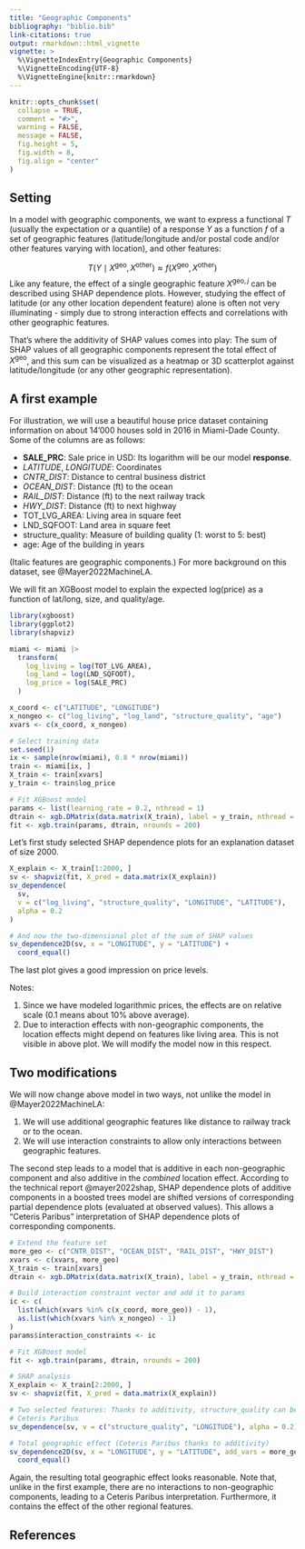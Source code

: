 ```yaml
---
title: "Geographic Components"
bibliography: "biblio.bib"
link-citations: true
output: rmarkdown::html_vignette
vignette: >
  %\VignetteIndexEntry{Geographic Components}
  %\VignetteEncoding{UTF-8}
  %\VignetteEngine{knitr::rmarkdown}
---
```


```r
knitr::opts_chunk$set(
  collapse = TRUE,
  comment = "#>",
  warning = FALSE,
  message = FALSE,
  fig.height = 5, 
  fig.width = 8,
  fig.align = "center"
)
```

## Setting

In a model with geographic components, we want to express a functional $T$ (usually the expectation or a quantile) of a response $Y$ as a function $f$ of a set of geographic features (latitude/longitude and/or postal code and/or other features varying with location), and other features:

$$
  T(Y \mid X^\textrm{geo}, X^\textrm{other}) \approx f(X^\textrm{geo}, X^\textrm{other})
$$
Like any feature, the effect of a single geographic feature $X^{\textrm{geo}, j}$ can be described using SHAP dependence plots. However, studying the effect of latitude (or any other location dependent feature) alone is often not very illuminating - simply due to strong interaction effects and correlations with other geographic features. 

That's where the additivity of SHAP values comes into play: The sum of SHAP values of all geographic components represent the total effect of $X^\textrm{geo}$, and this sum can be visualized as a heatmap or 3D scatterplot against latitude/longitude (or any other geographic representation).

## A first example

For illustration, we will use a beautiful house price dataset containing information on about 14'000 houses sold in 2016 in Miami-Dade County. Some of the columns are as follows:

- **SALE_PRC**: Sale price in USD: Its logarithm will be our model **response**.
- *LATITUDE*, *LONGITUDE*: Coordinates
- *CNTR_DIST*: Distance to central business district
- *OCEAN_DIST*: Distance (ft) to the ocean
- *RAIL_DIST*: Distance (ft) to the next railway track
- *HWY_DIST*: Distance (ft) to next highway
- TOT_LVG_AREA: Living area in square feet
- LND_SQFOOT: Land area in square feet
- structure_quality: Measure of building quality (1: worst to 5: best)
- age: Age of the building in years

(Italic features are geographic components.) For more background on this dataset, see @Mayer2022MachineLA.

We will fit an XGBoost model to explain the expected log(price) as a function of lat/long, size, and quality/age. 

```r
library(xgboost)
library(ggplot2)
library(shapviz)

miami <- miami |>
  transform(
    log_living = log(TOT_LVG_AREA),
    log_land = log(LND_SQFOOT),
    log_price = log(SALE_PRC)
  )

x_coord <- c("LATITUDE", "LONGITUDE")
x_nongeo <- c("log_living", "log_land", "structure_quality", "age")
xvars <- c(x_coord, x_nongeo)

# Select training data
set.seed(1)
ix <- sample(nrow(miami), 0.8 * nrow(miami))
train <- miami[ix, ]
X_train <- train[xvars]
y_train <- train$log_price

# Fit XGBoost model
params <- list(learning_rate = 0.2, nthread = 1)
dtrain <- xgb.DMatrix(data.matrix(X_train), label = y_train, nthread = 1)
fit <- xgb.train(params, dtrain, nrounds = 200)
```

Let's first study selected SHAP dependence plots for an explanation dataset of size 2000.

```r
X_explain <- X_train[1:2000, ]
sv <- shapviz(fit, X_pred = data.matrix(X_explain))
sv_dependence(
  sv, 
  v = c("log_living", "structure_quality", "LONGITUDE", "LATITUDE"), 
  alpha = 0.2
)

# And now the two-dimensional plot of the sum of SHAP values
sv_dependence2D(sv, x = "LONGITUDE", y = "LATITUDE") +
  coord_equal()
```

The last plot gives a good impression on price levels.

Notes:

1. Since we have modeled logarithmic prices, the effects are on relative scale (0.1 means about 10% above average).
2. Due to interaction effects with non-geographic components, the location effects might depend on features like living area. This is not visible in above plot. We will modify the model now in this respect.

## Two modifications

We will now change above model in two ways, not unlike the model in @Mayer2022MachineLA:

1. We will use additional geographic features like distance to railway track or to the ocean.
2. We will use interaction constraints to allow only interactions between geographic features.

The second step leads to a model that is additive in each non-geographic component and also additive in the *combined* location effect. According to the technical report @mayer2022shap, SHAP dependence plots of additive components in a boosted trees model are shifted versions of corresponding partial dependence plots (evaluated at observed values). This allows a "Ceteris Paribus" interpretation of SHAP dependence plots of corresponding components.

```r
# Extend the feature set
more_geo <- c("CNTR_DIST", "OCEAN_DIST", "RAIL_DIST", "HWY_DIST")
xvars <- c(xvars, more_geo)
X_train <- train[xvars]
dtrain <- xgb.DMatrix(data.matrix(X_train), label = y_train, nthread = 1)

# Build interaction constraint vector and add it to params
ic <- c(
  list(which(xvars %in% c(x_coord, more_geo)) - 1),
  as.list(which(xvars %in% x_nongeo) - 1)
)
params$interaction_constraints <- ic

# Fit XGBoost model
fit <- xgb.train(params, dtrain, nrounds = 200)

# SHAP analysis
X_explain <- X_train[2:2000, ]
sv <- shapviz(fit, X_pred = data.matrix(X_explain))

# Two selected features: Thanks to additivity, structure_quality can be read as 
# Ceteris Paribus
sv_dependence(sv, v = c("structure_quality", "LONGITUDE"), alpha = 0.2)

# Total geographic effect (Ceteris Paribus thanks to additivity)
sv_dependence2D(sv, x = "LONGITUDE", y = "LATITUDE", add_vars = more_geo) +
  coord_equal()
```

Again, the resulting total geographic effect looks reasonable. Note that, unlike in the first example, there are no interactions to non-geographic components, leading to a Ceteris Paribus interpretation. Furthermore, it contains the effect of the other regional features.

## References
